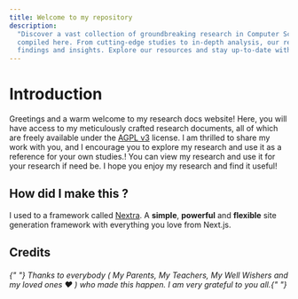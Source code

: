 ```yaml
---
title: Welcome to my repository
description:
  "Discover a vast collection of groundbreaking research in Computer Science,
  compiled here. From cutting-edge studies to in-depth analysis, our repository is your one-stop destination for the latest
  findings and insights. Explore our resources and stay up-to-date with the latest trends and developments in CS, AI and Cloud."
---
```


# Introduction

Greetings and a warm welcome to my research docs website! Here, you will have access to my meticulously crafted research documents,
all of which are freely available under the [AGPL v3](https://www.gnu.org/licenses/agpl-3.0.en.html) license. I am thrilled to share my work with you,
and I encourage you to explore my research and use it as a reference for your own studies.! You can view my research and use it for your research if need be.
I hope you enjoy my research and find it useful!

## How did I make this ?

I used to a framework called [Nextra](https://nextra.site). A **simple**, **powerful** and **flexible** site generation framework with everything you love from Next.js.

## Credits

<h6>
  {" "}
  Thanks to everybody ( My Parents, My Teachers, My Well Wishers and my loved ones
  ❤️ ) who made this happen. I am very grateful to you all.{" "}
</h6>
